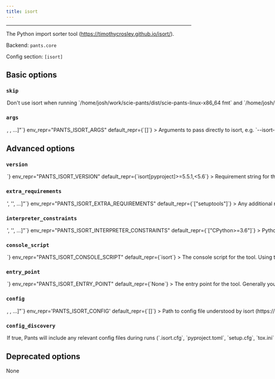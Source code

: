 ```yaml
---
title: isort
---
```



---

The Python import sorter tool (https://timothycrosley.github.io/isort/).

Backend: <span className="color--primary">`pants.core`</span>

Config section: <span className="color--primary">`[isort]`</span>

<span className={styles.options}>

## Basic options

### `skip`

<Option
  cli_repr={`--[no-]isort-skip`}
  env_repr="PANTS_ISORT_SKIP"
  default_repr={`False`}
>
  Don&#x27;t use isort when running
  `/home/josh/work/scie-pants/dist/scie-pants-linux-x86_64 fmt` and
  `/home/josh/work/scie-pants/dist/scie-pants-linux-x86_64 lint`.
</Option>

### `args`

<Option
  cli_repr={`--isort-args="[<shell_str>, <shell_str>, ...]"`}
  env_repr="PANTS_ISORT_ARGS"
  default_repr={`[]`}
>
  Arguments to pass directly to isort, e.g. `--isort-args="--case-sensitive
  --trailing-comma"`.
</Option>

## Advanced options

### `version`

<Option
  cli_repr={`--isort-version=<str>`}
  env_repr="PANTS_ISORT_VERSION"
  default_repr={`isort[pyproject]>=5.5.1,<5.6`}
>
  Requirement string for the tool.
</Option>

### `extra_requirements`

<Option
  cli_repr={`--isort-extra-requirements="['<str>', '<str>', ...]"`}
  env_repr="PANTS_ISORT_EXTRA_REQUIREMENTS"
  default_repr={`["setuptools"]`}
>
  Any additional requirement strings to use with the tool. This is useful if the
  tool allows you to install plugins or if you need to constrain a dependency to
  a certain version.
</Option>

### `interpreter_constraints`

<Option
  cli_repr={`--isort-interpreter-constraints="['<str>', '<str>', ...]"`}
  env_repr="PANTS_ISORT_INTERPRETER_CONSTRAINTS"
  default_repr={`["CPython>=3.6"]`}
>
  Python interpreter constraints for this tool.
</Option>

### `console_script`

<Option
  cli_repr={`--isort-console-script=<str>`}
  env_repr="PANTS_ISORT_CONSOLE_SCRIPT"
  default_repr={`isort`}
>
  The console script for the tool. Using this option is generally preferable to
  (and mutually exclusive with) specifying an --entry-point since console script
  names have a higher expectation of staying stable across releases of the tool.
  Usually, you will not want to change this from the default.
</Option>

### `entry_point`

<Option
  cli_repr={`--isort-entry-point=<str>`}
  env_repr="PANTS_ISORT_ENTRY_POINT"
  default_repr={`None`}
>
  The entry point for the tool. Generally you only want to use this option if
  the tool does not offer a --console-script (which this option is mutually
  exclusive with). Usually, you will not want to change this from the default.
</Option>

### `config`

<Option
  cli_repr={`--isort-config="[<file_option>, <file_option>, ...]"`}
  env_repr='PANTS_ISORT_CONFIG'
  default_repr={`[]`}
>
Path to config file understood by isort (https://pycqa.github.io/isort/docs/configuration/config_files/).

Setting this option will disable `[isort].config_discovery`. Use this option if the config is located in a non-standard location.

If using isort 5+ and you specify only 1 config file, Pants will configure isort&#x27;s argv to point to your config file.

</Option>

### `config_discovery`

<Option
  cli_repr={`--[no-]isort-config-discovery`}
  env_repr='PANTS_ISORT_CONFIG_DISCOVERY'
  default_repr={`True`}
>
If true, Pants will include any relevant config files during runs (`.isort.cfg`, `pyproject.toml`, `setup.cfg`, `tox.ini` and `.editorconfig`).

Use `[isort].config` instead if your config is in a non-standard location.

</Option>

## Deprecated options

None

</span>

